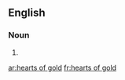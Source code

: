 ==English==

===Noun===
{{head|en|head=[[hearts]] of [[gold]]}}

# {{plural of|heart of gold}}

[[ar:hearts of gold]]
[[fr:hearts of gold]]
